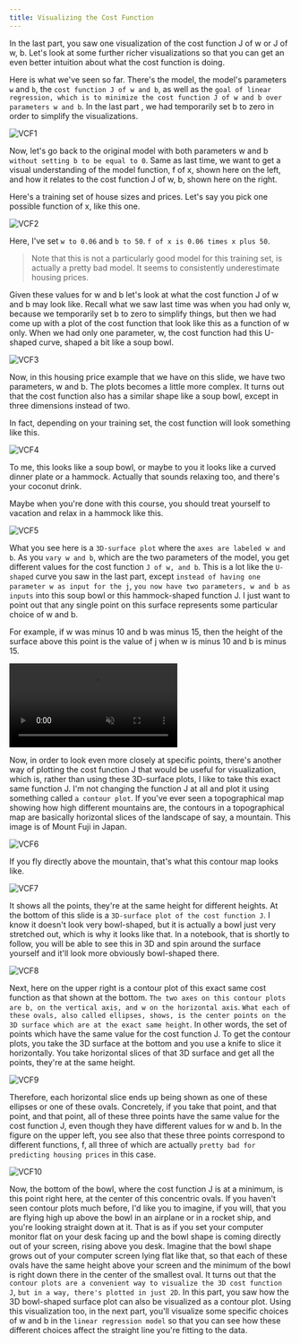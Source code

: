 ```yaml
---
title: Visualizing the Cost Function
---
```


In the last part, you saw one visualization of the cost function J of w or J of w, b. Let's look at some further richer visualizations so that you can get an even better intuition about what the cost function is doing. 

Here is what we've seen so far. There's the model, the model's parameters `w` and `b`, the `cost function J of w and b`, as well as the `goal of linear regression, which is to minimize the cost function J of w and b over parameters w and b`. In the last part , we had temporarily set b to zero in order to simplify the visualizations.

![VCF1](/SL/RegressionModel/VCF1.png)

Now, let's go back to the original model with both parameters w and b `without setting b to be equal to 0`. Same as last time, we want to get a visual understanding of the model function, f of x, shown here on the left, and how it relates to the cost function J of w, b, shown here on the right. 

Here's a training set of house sizes and prices. Let's say you pick one possible function of x, like this one. 

![VCF2](/SL/RegressionModel/VCF2.png)

Here, I've set `w to 0.06` and `b to 50`. `f of x is 0.06 times x plus 50`. 
> Note that this is not a particularly good model for this training set, is actually a pretty bad model. It seems to consistently underestimate housing prices. 

Given these values for w and b let's look at what the cost function J of w and b may look like. Recall what we saw last time was when you had only w, because we temporarily set b to zero to simplify things, but then we had come up with a plot of the cost function that look like this as a function of w only. When we had only one parameter, w, the cost function had this U-shaped curve, shaped a bit like a soup bowl.

![VCF3](/SL/RegressionModel/VCF3.png)

Now, in this housing price example that we have on this slide, we have two parameters, w and b. The plots becomes a little more complex. It turns out that the cost function also has a similar shape like a soup bowl, except in three dimensions instead of two. 

In fact, depending on your training set, the cost function will look something like this.

![VCF4](/SL/RegressionModel/VCF4.png)

To me, this looks like a soup bowl, or maybe to you it looks like a curved dinner plate or a hammock. Actually that sounds relaxing too, and there's your coconut drink. 

Maybe when you're done with this course, you should treat yourself to vacation and relax in a hammock like this. 

![VCF5](/SL/RegressionModel/VCF5.png)

What you see here is a `3D-surface plot` where the `axes are labeled w and b`. As you `vary w and b`, which are the two parameters of the model, you get different values for the cost function `J of w, and b`. This is a lot like the `U-shaped` curve you saw in the last part, except `instead of having one parameter w as input for the j`, `you now have two parameters, w and b as inputs` into this soup bowl or this hammock-shaped function J. I just want to point out that any single point on this surface represents some particular choice of w and b. 

For example, if w was minus 10 and b was minus 15, then the height of the surface above this point is the value of j when w is minus 10 and b is minus 15. 

<video autoplay loop muted playsinline>
  <source src="./../../Assets/Clips/VCF.mp4" type="video/mp4" />
  Your browser does not support the video tag.
</video>

Now, in order to look even more closely at specific points, there's another way of plotting the cost function J that would be useful for visualization, which is, rather than using these 3D-surface plots, I like to take this exact same function J. I'm not changing the function J at all and plot it using something called `a contour plot`.
If you've ever seen a topographical map showing how high different mountains are, the contours in a topographical map are basically horizontal slices of the landscape of say, a mountain. This image is of Mount Fuji in Japan. 

![VCF6](/SL/RegressionModel/VCF6.png)

If you fly directly above the mountain, that's what this contour map looks like. 

![VCF7](/SL/RegressionModel/VCF7.png)

It shows all the points, they're at the same height for different heights. At the bottom of this slide is a `3D-surface plot of the cost function J`. I know it doesn't look very bowl-shaped, but it is actually a bowl just very stretched out, which is why it looks like that. In a notebook, that is shortly to follow, you will be able to see this in 3D and spin around the surface yourself and it'll look more obviously bowl-shaped there.

![VCF8](/SL/RegressionModel/VCF8.png)

Next, here on the upper right is a contour plot of this exact same cost function as that shown at the bottom. `The two axes on this contour plots are b, on the vertical axis, and w on the horizontal axis`. `What each of these ovals, also called ellipses, shows, is the center points on the 3D surface which are at the exact same height`. In other words, the set of points which have the same value for the cost function J. To get the contour plots, you take the 3D surface at the bottom and you use a knife to slice it horizontally. You take horizontal slices of that 3D surface and get all the points, they're at the same height.

![VCF9](/SL/RegressionModel/VCF9.png)

Therefore, each horizontal slice ends up being shown as one of these ellipses or one of these ovals. Concretely, if you take that point, and that point, and that point, all of these three points have the same value for the cost function J, even though they have different values for w and b. In the figure on the upper left, you see also that these three points correspond to different functions, f, all three of which are actually `pretty bad for predicting housing prices` in this case. 

![VCF10](/SL/RegressionModel/VCF10.png)

Now, the bottom of the bowl, where the cost function J is at a minimum, is this point right here, at the center of this concentric ovals. If you haven't seen contour plots much before, I'd like you to imagine, if you will, that you are flying high up above the bowl in an airplane or in a rocket ship, and you're looking straight down at it. That is as if you set your computer monitor flat on your desk facing up and the bowl shape is coming directly out of your screen, rising above you desk. Imagine that the bowl shape grows out of your computer screen lying flat like that, so that each of these ovals have the same height above your screen and the minimum of the bowl is right down there in the center of the smallest oval. It turns out that the `contour plots are a convenient way to visualize the 3D cost function J`, `but in a way, there's plotted in just 2D`. In this part, you saw how the 3D bowl-shaped surface plot can also be visualized as a contour plot. Using this visualization too, in the next part, you'll visualize some specific choices of w and b in the `linear regression model` so that you can see how these different choices affect the straight line you're fitting to the data.


